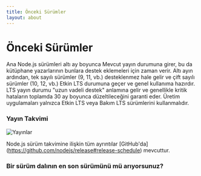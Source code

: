 ```yaml
---
title: Önceki Sürümler
layout: about
---
```


# Önceki Sürümler

Ana Node.js sürümleri altı ay boyunca Mevcut yayın durumuna girer, bu da kütüphane yazarlarının bunlara destek eklemeleri için zaman verir.
Altı ayın ardından, tek sayılı sürümler (9, 11, vb.) desteklenmez hale gelir ve çift sayılı sürümler (10, 12, vb.) Etkin LTS durumuna geçer ve genel kullanıma hazırdır.
LTS yayın durumu "uzun vadeli destek" anlamına gelir ve genellikle kritik hataların toplamda 30 ay boyunca düzeltileceğini garanti eder.
Üretim uygulamaları yalnızca Etkin LTS veya Bakım LTS sürümlerini kullanmalıdır.

### Yayın Takvimi

![Yayınlar](https://raw.githubusercontent.com/nodejs/Release/main/schedule.svg?sanitize=true)

Node.js sürüm takvimine ilişkin tüm ayrıntılar \[GitHub'da] (https://github.com/nodejs/release#release-schedule) mevcuttur.

### Bir sürüm dalının en son sürümünü mü arıyorsunuz?

<DownloadReleasesTable />
